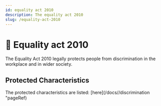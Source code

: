 ```yaml
---
id: equality act 2010
description: The equality act 2010
slug: /equality-act-2010
---
```


# 🙏 Equality act 2010


The Equality Act 2010 legally protects people from discrimination in the workplace and in wider society.

## Protected Characteristics

The protected characteristics are listed: [here](/docs//discrimination "pageRef)
